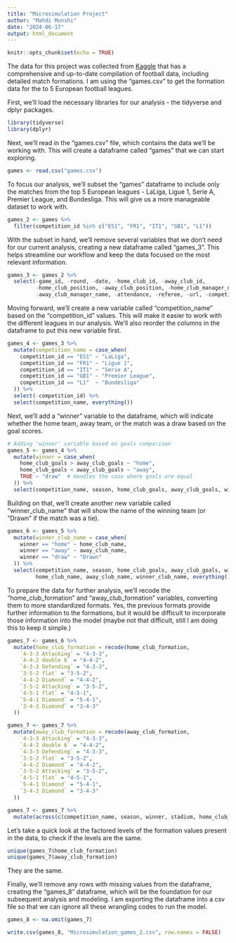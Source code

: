 ```yaml
---
title: "Microsimulation Project"
author: "Mahdi Munshi"
date: "2024-06-17"
output: html_document
---
```


```r
knitr::opts_chunk$set(echo = TRUE)
```


The data for this project was collected from [Kaggle](https://www.kaggle.com/datasets/davidcariboo/player-scores) that has a comprehensive and up-to-date compilation of football data, including detailed match formations. I am using the "games.csv" to get the formation data for the to 5 European football leagues.

First, we'll load the necessary libraries for our analysis - the tidyverse and dplyr packages.

```r
library(tidyverse)
library(dplyr)
```

Next, we'll read in the "games.csv" file, which contains the data we'll be working with. This will create a dataframe called "games" that we can start exploring.

```r
games <- read.csv("games.csv")
```

To focus our analysis, we'll subset the "games" dataframe to include only the matches from the top 5 European leagues - LaLiga, Ligue 1, Serie A, Premier League, and Bundesliga. This will give us a more manageable dataset to work with.

```r
games_2 <- games %>%
  filter(competition_id %in% c("ES1", "FR1", "IT1", "GB1", "L1"))
```

With the subset in hand, we'll remove several variables that we don't need for our current analysis, creating a new dataframe called "games_3". This helps streamline our workflow and keep the data focused on the most relevant information.

```r
games_3 <- games_2 %>%
  select(-game_id, -round, -date, -home_club_id, -away_club_id,
         -home_club_position, -away_club_position, -home_club_manager_name,
         -away_club_manager_name, -attendance, -referee, -url, -competition_type)
```

Moving forward, we'll create a new variable called "competition_name" based on the "competition_id" values. This will make it easier to work with the different leagues in our analysis. We'll also reorder the columns in the dataframe to put this new variable first.

```r
games_4 <- games_3 %>%
  mutate(competition_name = case_when(
    competition_id == "ES1" ~ "LaLiga",
    competition_id == "FR1" ~ "Ligue 1",
    competition_id == "IT1" ~ "Serie A",
    competition_id == "GB1" ~ "Premier League",
    competition_id == "L1"  ~ "Bundesliga"
  )) %>%
  select(-competition_id) %>%
  select(competition_name, everything())
```

Next, we'll add a "winner" variable to the dataframe, which will indicate whether the home team, away team, or the match was a draw based on the goal scores.

```r
# Adding 'winner' variable based on goals comparison
games_5 <- games_4 %>%
  mutate(winner = case_when(
    home_club_goals > away_club_goals ~ "home",
    home_club_goals < away_club_goals ~ "away",
    TRUE ~ "draw"  # Handles the case where goals are equal
  )) %>%
  select(competition_name, season, home_club_goals, away_club_goals, winner, everything())
```

Building on that, we'll create another new variable called "winner_club_name" that will show the name of the winning team (or "Drawn" if the match was a tie).

```r
games_6 <- games_5 %>%
  mutate(winner_club_name = case_when(
    winner == "home" ~ home_club_name,
    winner == "away" ~ away_club_name,
    winner == "draw" ~ "Drawn"
  )) %>%
  select(competition_name, season, home_club_goals, away_club_goals, winner,
         home_club_name, away_club_name, winner_club_name, everything())
```

To prepare the data for further analysis, we'll recode the "home_club_formation" and "away_club_formation" variables, converting them to more standardized formats. Yes, the previous formats provide further information to the formations, but it would be difficult to incorporate those information into the model (maybe not that difficult, still I am doing this to keep it simple.)

```r
games_7 <- games_6 %>%
  mutate(home_club_formation = recode(home_club_formation,
    `4-3-3 Attacking` = "4-3-3",
    `4-4-2 double 6` = "4-4-2",
    `4-3-3 Defending` = "4-3-3",
    `3-5-2 flat` = "3-5-2",
    `4-4-2 Diamond` = "4-4-2",
    `3-5-2 Attacking` = "3-5-2",
    `4-5-1 flat` = "4-5-1",
    `5-4-1 Diamond` = "5-4-1",
    `3-4-3 Diamond` = "3-4-3"
  ))

games_7 <- games_7 %>%
  mutate(away_club_formation = recode(away_club_formation,
    `4-3-3 Attacking` = "4-3-3",
    `4-4-2 double 6` = "4-4-2",
    `4-3-3 Defending` = "4-3-3",
    `3-5-2 flat` = "3-5-2",
    `4-4-2 Diamond` = "4-4-2",
    `3-5-2 Attacking` = "3-5-2",
    `4-5-1 flat` = "4-5-1",
    `5-4-1 Diamond` = "5-4-1",
    `3-4-3 Diamond` = "3-4-3"
  ))

games_7 <- games_7 %>%
  mutate(across(c(competition_name, season, winner, stadium, home_club_formation, away_club_formation, home_club_name, away_club_name), factor))
```

Let's take a quick look at the factored levels of the formation values present in the data, to check if the levels are the same.

```r
unique(games_7$home_club_formation)
unique(games_7$away_club_formation)
```

They are the same.

Finally, we'll remove any rows with missing values from the dataframe, creating the "games_8" dataframe, which will be the foundation for our subsequent analysis and modeling. I am exporting the dataframe into a csv file so that we can ignore all these wrangling codes to run the model.

```r
games_8 <- na.omit(games_7)

write.csv(games_8, "Microsimulation_games_2.csv", row.names = FALSE)
```

